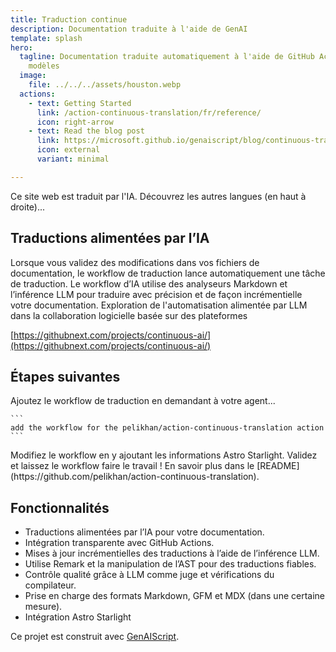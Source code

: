 ```yaml
---
title: Traduction continue
description: Documentation traduite à l'aide de GenAI
template: splash
hero:
  tagline: Documentation traduite automatiquement à l'aide de GitHub Actions et de
    modèles
  image:
    file: ../../../assets/houston.webp
  actions:
    - text: Getting Started
      link: /action-continuous-translation/fr/reference/
      icon: right-arrow
    - text: Read the blog post
      link: https://microsoft.github.io/genaiscript/blog/continuous-translations/
      icon: external
      variant: minimal

---
```



Ce site web est traduit par l'IA. Découvrez les autres langues (en haut à droite)...

## Traductions alimentées par l’IA

<CardGrid>
  <Card title="GitHub Actions" icon="github">
    Lorsque vous validez des modifications dans vos fichiers de documentation, le workflow de traduction lance automatiquement une tâche de traduction.
  </Card>

  <Card title="Modèles GitHub" icon="seti:markdown">
    Le workflow d’IA utilise des analyseurs Markdown et l’inférence LLM pour traduire avec précision et de façon incrémentielle votre documentation.
  </Card>
</CardGrid>

<Card title="IA continue" icon="rocket">
  Exploration de l'automatisation alimentée par LLM dans la collaboration logicielle basée sur des plateformes

  [https://githubnext.com/projects/continuous-ai/](https://githubnext.com/projects/continuous-ai/)
</Card>

## Étapes suivantes

<CardGrid stagger>
  <Card title="Ajouter le workflow" icon="pencil">
    Ajoutez le workflow de traduction en demandant à votre agent...

    ```
    add the workflow for the pelikhan/action-continuous-translation action
    ```
  </Card>

  <Card title="Configurer votre site" icon="setting">
    Modifiez le workflow en y ajoutant les informations Astro Starlight.
  </Card>

  <Card title="Traduisez !" icon="add-document">
    Validez et laissez le workflow faire le travail !
  </Card>

  <Card title="Lire la documentation" icon="open-book">
    En savoir plus dans le
    [README](https://github.com/pelikhan/action-continuous-translation).
  </Card>
</CardGrid>

## Fonctionnalités

* Traductions alimentées par l’IA pour votre documentation.
* Intégration transparente avec GitHub Actions.
* Mises à jour incrémentielles des traductions à l’aide de l’inférence LLM.
* Utilise Remark et la manipulation de l’AST pour des traductions fiables.
* Contrôle qualité grâce à LLM comme juge et vérifications du compilateur.
* Prise en charge des formats Markdown, GFM et MDX (dans une certaine mesure).
* Intégration Astro Starlight

Ce projet est construit avec [GenAIScript](https://microsoft.github.io/genaiscript).
